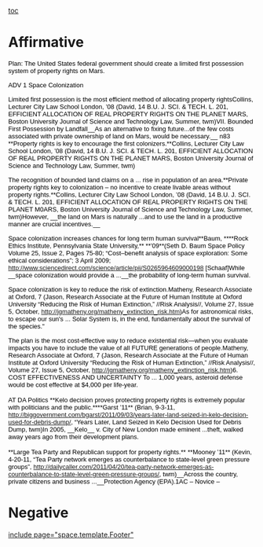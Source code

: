 [[toc]]
=Affirmative= 
<span style="color: black; font-family: 'arial','sans-serif'; font-size: 13px;">Plan: The United States federal government should create a limited first possession system of property rights on Mars.</span>

<span class="stylestylebold12pt" style="color: black; font-family: 'arial','sans-serif'; font-size: 13px;">ADV 1 Space Colonization</span>

<span class="stylestylebold12pt" style="color: black; font-family: 'arial','sans-serif'; font-size: 13px;">Limited first possession is the most efficient method of allocating property rightsCollins, Lecturer City Law School London, ’08</span><span style="color: black; font-family: 'Arial','sans-serif'; font-size: 13px;"> (David, 14 B.U. J. SCI. & TECH. L. 201, EFFICIENT ALLOCATION OF REAL PROPERTY RIGHTS ON THE PLANET MARS, Boston University Journal of Science and Technology Law, Summer, twm)VII. Bounded First Possession by Landfall__As an alternative to fixing future...of the few costs associated with private ownership of land on Mars, would be necessary.__ n83</span>
<span style="color: black; font-family: 'Arial','sans-serif'; font-size: 13px;"> </span>
<span style="color: black; font-family: 'Arial','sans-serif'; font-size: 13px;">**<span style="font-family: 'Arial','sans-serif';">Property rights is key to encourage the first colonizers.</span>**</span><span class="stylestylebold12pt" style="color: black; font-family: 'arial','sans-serif'; font-size: 13px;">Collins, Lecturer City Law School London, ’08</span><span style="color: black; font-family: 'Arial','sans-serif'; font-size: 13px;"> (David, 14 B.U. J. SCI. & TECH. L. 201, EFFICIENT ALLOCATION OF REAL PROPERTY RIGHTS ON THE PLANET MARS, Boston University Journal of Science and Technology Law, Summer, twm)</span>

<span style="color: black; font-family: 'Arial','sans-serif'; font-size: 13px;">The recognition of bounded land claims on a ... rise in population of an area.**<span style="font-family: 'Arial','sans-serif';">Private property rights key to colonization – no incentive to create livable areas without property rights.</span>**</span><span class="stylestylebold12pt" style="color: black; font-family: 'arial','sans-serif'; font-size: 13px;">Collins, Lecturer City Law School London, ’08</span><span style="color: black; font-family: 'Arial','sans-serif'; font-size: 13px;"> (David, 14 B.U. J. SCI. & TECH. L. 201, EFFICIENT ALLOCATION OF REAL PROPERTY RIGHTS ON THE PLANET M0ARS, Boston University Journal of Science and Technology Law, Summer, twm)However, __the land on Mars is naturally ...and to use the land in a productive manner are crucial incentives.__</span>

<span style="color: black; font-family: 'Arial','sans-serif'; font-size: 13px;">Space colonization increases chances for long term human survival**<span style="font-family: 'Arial','sans-serif';">Baum, </span>**</span><span class="apple-style-span" style="color: black; font-family: 'arial','sans-serif'; font-size: 13px;">**Rock Ethics Institute, Pennsylvania State University,** </span><span style="color: black; font-family: 'Arial','sans-serif'; font-size: 13px;">**<span style="font-family: 'Arial','sans-serif';">’09</span>**(Seth D. Baum Space Policy Volume 25, Issue 2, Pages 75-80; “</span><span class="apple-style-span" style="color: black; font-family: 'arial','sans-serif'; font-size: 13px;">Cost–benefit analysis of space exploration: Some ethical considerations”; 3 April 2009; </span><span style="color: black; font-family: 'Arial','sans-serif'; font-size: 13px;">[[http://www.sciencedirect.com/science/article/pii/S0265964609000198]] [Schaaf]While __space colonization would provide a ...__the probability of long-term human survival.</span>

<span style="color: black; font-family: 'Arial','sans-serif'; font-size: 13px;">Space colonization is key to reduce the risk of extinction.</span><span class="heading3char" style="color: black; font-family: 'arial','sans-serif'; font-size: 13px;">Matheny, Research Associate at Oxford, 7 (Jason, </span><span style="color: black; font-family: 'Arial','sans-serif'; font-size: 13px;">Research Associate at the Future of Human Institute at Oxford University “Reducing the Risk of Human Extinction,” //<span style="font-family: 'Arial','sans-serif';">Risk Analysis</span>//, Volume 27, Issue 5, October, [[http://jgmatheny.org/matheny_extinction_risk.htm]])As for astronomical risks</span><span class="underline" style="color: black; font-family: 'arial','sans-serif'; font-size: 13px;">, to escape our sun's ... Solar System is, in the end, fundamentally about the survival of the species."</span>

<span style="color: black; font-family: 'Arial','sans-serif'; font-size: 13px;">The plan is the most cost-effective way to reduce existential risk—when you evaluate impacts you have to include the value of all FUTURE generations of people.</span><span class="heading3char" style="color: black; font-family: 'arial','sans-serif'; font-size: 13px;">Matheny, Research Associate at Oxford, 7 (Jason, </span><span style="color: black; font-family: 'Arial','sans-serif'; font-size: 13px;">Research Associate at the Future of Human Institute at Oxford University “Reducing the Risk of Human Extinction,” //<span style="font-family: 'Arial','sans-serif';">Risk Analysis</span>//, Volume 27, Issue 5, October, [[http://jgmatheny.org/matheny_extinction_risk.htm]])6. COST EFFECTIVENESS AND UNCERTAINTY To ... 1,000 years, asteroid defense would be cost effective at $4,000 per life-year.</span>

<span style="color: black; font-family: 'Arial','sans-serif'; font-size: 13px;">AT DA Politics</span>
<span style="color: black; font-family: 'Arial','sans-serif'; font-size: 13px;"> </span>
<span style="color: black; font-family: 'Arial','sans-serif'; font-size: 13px;">**<span style="font-family: 'Arial','sans-serif';">Kelo decision proves protecting property rights is extremely popular with politicians and the public.</span>****<span style="font-family: 'Arial','sans-serif';">Garst ’11</span>** (Brian, 9-3-11, [[http://biggovernment.com/bgarst/2011/09/03/years-later-land-seized-in-kelo-decision-used-for-debris-dump/]], “Years Later, Land Seized in Kelo Decision Used for Debris Dump, twm)In 2005, __Kelo__ v. City of New London made eminent ...theft, walked away years ago from their development plans.</span>

<span style="color: black; font-family: 'Arial','sans-serif'; font-size: 13px;">**<span style="font-family: 'Arial','sans-serif';">Large Tea Party and Republican support for property rights.</span>**</span>
<span style="color: black; font-family: 'Arial','sans-serif'; font-size: 13px;"> </span>
<span style="color: black; font-family: 'Arial','sans-serif'; font-size: 13px;">**<span style="font-family: 'Arial','sans-serif';">Mooney ’11</span>** (Kevin, 4-20-11, “Tea Party network emerges as counterbalance to state-level green pressure groups”, [[http://dailycaller.com/2011/04/20/tea-party-network-emerges-as-counterbalance-to-state-level-green-pressure-groups/]], twm)__Across the country, private citizens and business ...__Protection Agency (EPA).1AC – Novice –</span>

=Negative= 

[[include page="space.template.Footer"]]
